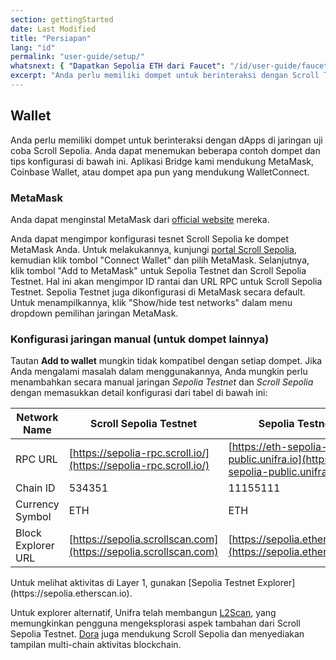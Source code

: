 ```yaml
---
section: gettingStarted
date: Last Modified
title: "Persiapan"
lang: "id"
permalink: "user-guide/setup/"
whatsnext: { "Dapatkan Sepolia ETH dari Faucet": "/id/user-guide/faucet" }
excerpt: "Anda perlu memiliki dompet untuk berinteraksi dengan Scroll Testnet. Anda dapat menemukan beberapa contoh dompet dan tips konfigurasi di sini."
---
```



## Wallet

Anda perlu memiliki dompet untuk berinteraksi dengan dApps di jaringan uji coba Scroll Sepolia. Anda dapat menemukan beberapa contoh dompet dan tips konfigurasi di bawah ini. Aplikasi Bridge kami mendukung MetaMask, Coinbase Wallet, atau dompet apa pun yang mendukung WalletConnect.

### MetaMask

Anda dapat menginstal MetaMask dari [official website](https://metamask.io/download/) mereka.

Anda dapat mengimpor konfigurasi tesnet Scroll Sepolia ke dompet MetaMask Anda. Untuk melakukannya, kunjungi [portal Scroll Sepolia](https://sepolia.scroll.io/portal), kemudian klik tombol "Connect Wallet" dan pilih MetaMask. Selanjutnya, klik tombol "Add to MetaMask" untuk Sepolia Testnet dan Scroll Sepolia Testnet. Hal ini akan mengimpor ID rantai dan URL RPC untuk Scroll Sepolia Testnet. Sepolia Testnet juga dikonfigurasi di MetaMask secara default. Untuk menampilkannya, klik "Show/hide test networks" dalam menu dropdown pemilihan jaringan MetaMask.

### Konfigurasi jaringan manual (untuk dompet lainnya)

Tautan **Add to wallet** mungkin tidak kompatibel dengan setiap dompet. Jika Anda mengalami masalah dalam menggunakannya, Anda mungkin perlu menambahkan secara manual jaringan _Sepolia Testnet_ dan _Scroll Sepolia_ dengan memasukkan detail konfigurasi dari tabel di bawah ini:

| Network Name       | Scroll Sepolia Testnet                                           | Sepolia Testnet                                                              |
| ------------------ | ---------------------------------------------------------------- | ---------------------------------------------------------------------------- |
| RPC URL            | [https://sepolia-rpc.scroll.io/](https://sepolia-rpc.scroll.io/) | [https://eth-sepolia-public.unifra.io](https://eth-sepolia-public.unifra.io) |
| Chain ID           | 534351                                                           | 11155111                                                                     |
| Currency Symbol    | ETH                                                              | ETH                                                                          |
| Block Explorer URL | [https://sepolia.scrollscan.com](https://sepolia.scrollscan.com) | [https://sepolia.etherscan.io](https://sepolia.etherscan.io)                 |

<Aside type="tip" title="Additional Block Explorers">
 Untuk melihat aktivitas di Layer 1, gunakan [Sepolia Testnet Explorer](https://sepolia.etherscan.io).

Untuk explorer alternatif, Unifra telah membangun [L2Scan](https://scroll-sepolia.l2scan.co/), yang memungkinkan pengguna mengeksplorasi aspek tambahan dari Scroll Sepolia Testnet. [Dora](https://www.ondora.xyz/network/scroll-sepolia/interactions) juga mendukung Scroll Sepolia dan menyediakan tampilan multi-chain aktivitas blockchain.

</Aside>
